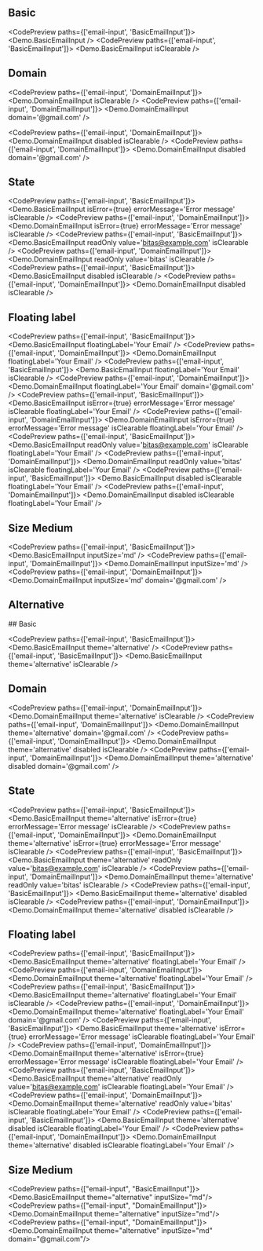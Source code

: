 
## Basic

<CodePreview paths={['email-input', 'BasicEmailInput']}>
  <Demo.BasicEmailInput />
</CodePreview>
<CodePreview paths={['email-input', 'BasicEmailInput']}>
  <Demo.BasicEmailInput isClearable />
</CodePreview>

## Domain

<CodePreview paths={['email-input', 'DomainEmailInput']}>
  <Demo.DomainEmailInput isClearable />
</CodePreview>
<CodePreview paths={['email-input', 'DomainEmailInput']}>
  <Demo.DomainEmailInput domain='@gmail.com' />
</CodePreview>

<CodePreview paths={['email-input', 'DomainEmailInput']}>
  <Demo.DomainEmailInput disabled isClearable />
</CodePreview>
<CodePreview paths={['email-input', 'DomainEmailInput']}>
  <Demo.DomainEmailInput disabled domain='@gmail.com' />
</CodePreview>

## State

<CodePreview paths={['email-input', 'BasicEmailInput']}>
  <Demo.BasicEmailInput isError={true} errorMessage='Error message' isClearable />
</CodePreview>
<CodePreview paths={['email-input', 'DomainEmailInput']}>
  <Demo.DomainEmailInput isError={true} errorMessage='Error message' isClearable />
</CodePreview>
<CodePreview paths={['email-input', 'BasicEmailInput']}>
  <Demo.BasicEmailInput readOnly value='bitas@example.com' isClearable />
</CodePreview>
<CodePreview paths={['email-input', 'DomainEmailInput']}>
  <Demo.DomainEmailInput readOnly value='bitas' isClearable />
</CodePreview>
<CodePreview paths={['email-input', 'BasicEmailInput']}>
  <Demo.BasicEmailInput disabled isClearable />
</CodePreview>
<CodePreview paths={['email-input', 'DomainEmailInput']}>
  <Demo.DomainEmailInput disabled isClearable />
</CodePreview>

## Floating label

<CodePreview paths={['email-input', 'BasicEmailInput']}>
  <Demo.BasicEmailInput floatingLabel='Your Email' />
</CodePreview>
<CodePreview paths={['email-input', 'DomainEmailInput']}>
  <Demo.DomainEmailInput floatingLabel='Your Email' />
</CodePreview>
<CodePreview paths={['email-input', 'BasicEmailInput']}>
  <Demo.BasicEmailInput floatingLabel='Your Email' isClearable />
</CodePreview>
<CodePreview paths={['email-input', 'DomainEmailInput']}>
  <Demo.DomainEmailInput floatingLabel='Your Email' domain='@gmail.com' />
</CodePreview>
<CodePreview paths={['email-input', 'BasicEmailInput']}>
  <Demo.BasicEmailInput isError={true} errorMessage='Error message' isClearable floatingLabel='Your Email' />
</CodePreview>
<CodePreview paths={['email-input', 'DomainEmailInput']}>
  <Demo.DomainEmailInput isError={true} errorMessage='Error message' isClearable floatingLabel='Your Email' />
</CodePreview>
<CodePreview paths={['email-input', 'BasicEmailInput']}>
  <Demo.BasicEmailInput readOnly value='bitas@example.com' isClearable floatingLabel='Your Email' />
</CodePreview>
<CodePreview paths={['email-input', 'DomainEmailInput']}>
  <Demo.DomainEmailInput readOnly value='bitas' isClearable floatingLabel='Your Email' />
</CodePreview>
<CodePreview paths={['email-input', 'BasicEmailInput']}>
  <Demo.BasicEmailInput disabled isClearable floatingLabel='Your Email' />
</CodePreview>
<CodePreview paths={['email-input', 'DomainEmailInput']}>
  <Demo.DomainEmailInput disabled isClearable floatingLabel='Your Email' />
</CodePreview>

## Size Medium

<CodePreview paths={['email-input', 'BasicEmailInput']}>
  <Demo.BasicEmailInput inputSize='md' />
</CodePreview>
<CodePreview paths={['email-input', 'DomainEmailInput']}>
  <Demo.DomainEmailInput inputSize='md' />
</CodePreview>
<CodePreview paths={['email-input', 'DomainEmailInput']}>
  <Demo.DomainEmailInput inputSize='md' domain='@gmail.com' />
</CodePreview>

## Alternative

<div className="bg-[var(--background-alternative)] p-4 rounded-md flex flex-col gap-4">
## Basic

<CodePreview paths={['email-input', 'BasicEmailInput']}>
  <Demo.BasicEmailInput theme='alternative' />
</CodePreview>
<CodePreview paths={['email-input', 'BasicEmailInput']}>
  <Demo.BasicEmailInput theme='alternative' isClearable />
</CodePreview>

## Domain

<CodePreview paths={['email-input', 'DomainEmailInput']}>
  <Demo.DomainEmailInput theme='alternative' isClearable />
</CodePreview>
<CodePreview paths={['email-input', 'DomainEmailInput']}>
  <Demo.DomainEmailInput theme='alternative' domain='@gmail.com' />
</CodePreview>
<CodePreview paths={['email-input', 'DomainEmailInput']}>
  <Demo.DomainEmailInput theme='alternative' disabled isClearable />
</CodePreview>
<CodePreview paths={['email-input', 'DomainEmailInput']}>
  <Demo.DomainEmailInput theme='alternative' disabled domain='@gmail.com' />
</CodePreview>

## State

<CodePreview paths={['email-input', 'BasicEmailInput']}>
  <Demo.BasicEmailInput theme='alternative' isError={true} errorMessage='Error message' isClearable />
</CodePreview>
<CodePreview paths={['email-input', 'DomainEmailInput']}>
  <Demo.DomainEmailInput theme='alternative' isError={true} errorMessage='Error message' isClearable />
</CodePreview>
<CodePreview paths={['email-input', 'BasicEmailInput']}>
  <Demo.BasicEmailInput theme='alternative' readOnly value='bitas@example.com' isClearable />
</CodePreview>
<CodePreview paths={['email-input', 'DomainEmailInput']}>
  <Demo.DomainEmailInput theme='alternative' readOnly value='bitas' isClearable />
</CodePreview>
<CodePreview paths={['email-input', 'BasicEmailInput']}>
  <Demo.BasicEmailInput theme='alternative' disabled isClearable />
</CodePreview>
<CodePreview paths={['email-input', 'DomainEmailInput']}>
  <Demo.DomainEmailInput theme='alternative' disabled isClearable />
</CodePreview>

## Floating label

<CodePreview paths={['email-input', 'BasicEmailInput']}>
  <Demo.BasicEmailInput theme='alternative' floatingLabel='Your Email' />
</CodePreview>
<CodePreview paths={['email-input', 'DomainEmailInput']}>
  <Demo.DomainEmailInput theme='alternative' floatingLabel='Your Email' />
</CodePreview>
<CodePreview paths={['email-input', 'BasicEmailInput']}>
  <Demo.BasicEmailInput theme='alternative' floatingLabel='Your Email' isClearable />
</CodePreview>
<CodePreview paths={['email-input', 'DomainEmailInput']}>
  <Demo.DomainEmailInput theme='alternative' floatingLabel='Your Email' domain='@gmail.com' />
</CodePreview>
<CodePreview paths={['email-input', 'BasicEmailInput']}>
  <Demo.BasicEmailInput
    theme='alternative'
    isError={true}
    errorMessage='Error message'
    isClearable
    floatingLabel='Your Email'
  />
</CodePreview>
<CodePreview paths={['email-input', 'DomainEmailInput']}>
  <Demo.DomainEmailInput
    theme='alternative'
    isError={true}
    errorMessage='Error message'
    isClearable
    floatingLabel='Your Email'
  />
</CodePreview>
<CodePreview paths={['email-input', 'BasicEmailInput']}>
  <Demo.BasicEmailInput theme='alternative' readOnly value='bitas@example.com' isClearable floatingLabel='Your Email' />
</CodePreview>
<CodePreview paths={['email-input', 'DomainEmailInput']}>
  <Demo.DomainEmailInput theme='alternative' readOnly value='bitas' isClearable floatingLabel='Your Email' />
</CodePreview>
<CodePreview paths={['email-input', 'BasicEmailInput']}>
  <Demo.BasicEmailInput theme='alternative' disabled isClearable floatingLabel='Your Email' />
</CodePreview>
<CodePreview paths={['email-input', 'DomainEmailInput']}>
  <Demo.DomainEmailInput theme='alternative' disabled isClearable floatingLabel='Your Email' />
</CodePreview>

## Size Medium

<CodePreview paths={["email-input", "BasicEmailInput"]}>
  <Demo.BasicEmailInput theme="alternative" inputSize="md"/>
</CodePreview>
<CodePreview paths={["email-input", "DomainEmailInput"]}>
  <Demo.DomainEmailInput theme="alternative" inputSize="md"/>
</CodePreview>
<CodePreview paths={["email-input", "DomainEmailInput"]}>
  <Demo.DomainEmailInput theme="alternative" inputSize="md" domain="@gmail.com"/>
</CodePreview>
</div>
